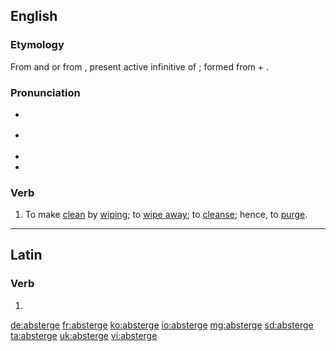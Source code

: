 ==English==

===Etymology===
From {{etyl|fr}} and {{etyl|fro}} {{term|absterger|lang=fro}} or from {{etyl|la}} {{term|abstergere|abstergēre|lang=la}}, present active infinitive of {{term|abstergeo|abstergeō|wipe off or away|lang=la}}; formed from {{term|abs-|lang=la}} + {{term|tergeo|tergeō|wipe|lang=la}}.

===Pronunciation===
* {{a|RP}} {{IPA|/əbˈstɜːdʒ/}}
* {{a|US}} {{IPA|/æbˈstɝd͡ʒ/}} {{X-SAMPA|/%{b"st3`dZ/}}
* {{hyphenation|ab|sterge}}
* {{rhymes|ɜː(r)dʒ}}

===Verb===
{{en-verb|absterg|ing}}

# {{transitive|archaic}} To make [[clean]] by [[wipe|wiping]]; to [[wipe away]]; to [[cleanse]]; hence, to [[purge]].

----

==Latin==

===Verb===
{{la-verb-form|abstergē}}

# {{conjugation of|abstergeo|abstergeō|2|s|pres|act|imp|lang=la}}

[[de:absterge]]
[[fr:absterge]]
[[ko:absterge]]
[[io:absterge]]
[[mg:absterge]]
[[sd:absterge]]
[[ta:absterge]]
[[uk:absterge]]
[[vi:absterge]]